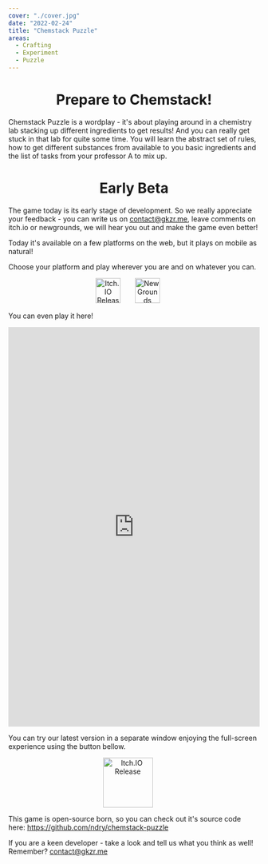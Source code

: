 ```yaml
---
cover: "./cover.jpg"
date: "2022-02-24"
title: "Chemstack Puzzle"
areas:
  - Crafting
  - Experiment
  - Puzzle
---
```


<div style="text-align:center;">
    <h1>Prepare to Chemstack!</h1>
</div>

Chemstack Puzzle is a wordplay - it's about playing around in a chemistry lab stacking up different ingredients to get
results! And you can really get stuck in that lab for quite some time. You will learn the abstract set of rules,
how to get different substances from available to you basic ingredients and the list of tasks from your professor A
to mix up.

<div style="text-align:center;">
    <h1>Early Beta</h1>
</div>

The game today is its early stage of development. So we really appreciate your feedback - you can write us on
contact@gkzr.me, leave comments on itch.io or newgrounds, we will hear you out and make the game even better!

Today it's available on a few platforms on the web, but it plays on mobile as natural!

Choose your platform and play wherever you are and on whatever you can.

<div style="text-align:center;">
    <a href="https://ndry.itch.io/chemstack-puzzle"><img src="./itch-io-logo.png" alt="Itch.IO Release" style="display:inline-block; margin-right: 25px; height: 50px"/></a>
    <a href="https://www.newgrounds.com/portal/view/851705"><img src="./newgrounds_logo.png" alt="NewGrounds Release" style="display:inline-block; margin-right: 25px; height: 50px"/></a>
</div>

You can even play it here!

<div style="text-align:center;">
    <iframe width="100%" height="800" src="https://ndry.github.io/chemstack-puzzle/dist/" frameborder="0" allow="accelerometer; autoplay; encrypted-media; gyroscope; picture-in-picture" allowfullscreen></iframe>
</div>

You can try our latest version in a separate window enjoying the full-screen experience using the button bellow.

<div style="text-align:center;">
    <a href="https://ndry.github.io/chemstack-puzzle/dist/"><img src="./chemstuck-puzzle-logo.png" alt="Itch.IO Release" style="display:inline-block; margin-right: 25px; height: 100px"/></a>
</div>

This game is open-source born, so you can check out it's source code here: https://github.com/ndry/chemstack-puzzle

If you are a keen developer - take a look and tell us what you think as well! Remember? contact@gkzr.me

